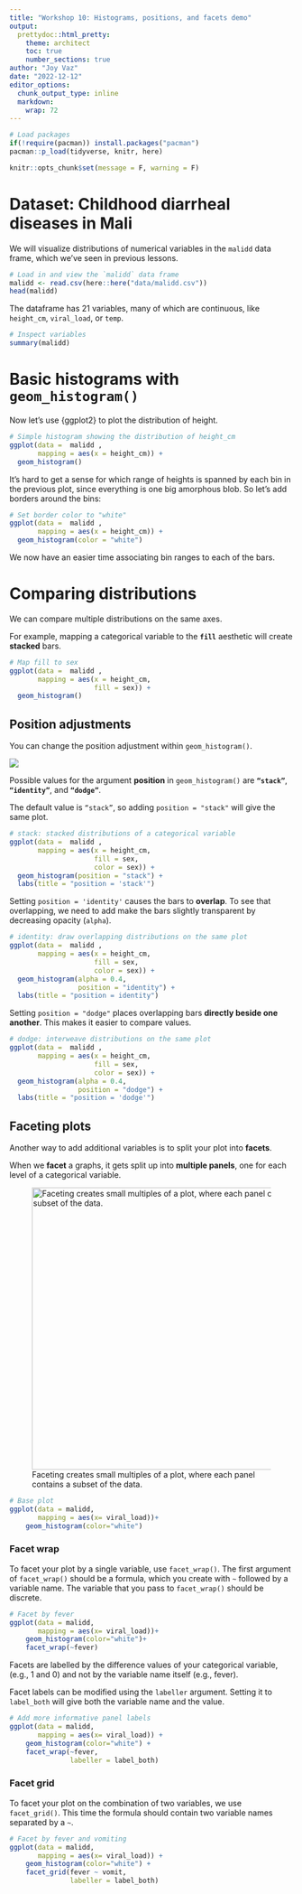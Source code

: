```yaml
---
title: "Workshop 10: Histograms, positions, and facets demo"
output:
  prettydoc::html_pretty:
    theme: architect
    toc: true
    number_sections: true
author: "Joy Vaz"
date: "2022-12-12"
editor_options: 
  chunk_output_type: inline
  markdown: 
    wrap: 72
---
```


```r
# Load packages 
if(!require(pacman)) install.packages("pacman")
pacman::p_load(tidyverse, knitr, here)

knitr::opts_chunk$set(message = F, warning = F)
```

# Dataset: Childhood diarrheal diseases in Mali

We will visualize distributions of numerical variables in the `malidd`
data frame, which we've seen in previous lessons.

```r
# Load in and view the `malidd` data frame
malidd <- read.csv(here::here("data/malidd.csv"))
head(malidd)
```

The dataframe has 21 variables, many of which are continuous, like
`height_cm`, `viral_load`, or `temp`.

```r
# Inspect variables
summary(malidd)
```

# Basic histograms with `geom_histogram()`

Now let's use {ggplot2} to plot the distribution of height.

```r
# Simple histogram showing the distribution of height_cm
ggplot(data =  malidd , 
       mapping = aes(x = height_cm)) +
  geom_histogram()
```

It's hard to get a sense for which range of heights is spanned by each
bin in the previous plot, since everything is one big amorphous blob. So
let's add borders around the bins:

```r
# Set border color to "white"
ggplot(data =  malidd , 
       mapping = aes(x = height_cm)) +
  geom_histogram(color = "white")
```

We now have an easier time associating bin ranges to each of the bars.

# Comparing distributions

We can compare multiple distributions on the same axes.

For example, mapping a categorical variable to the **`fill`** aesthetic
will create **stacked** bars.

```r
# Map fill to sex
ggplot(data =  malidd , 
       mapping = aes(x = height_cm,
                     fill = sex)) +
  geom_histogram()
```

## Position adjustments

You can change the position adjustment within `geom_histogram()`.

![](images/gg_min_build.png)

Possible values for the argument **position** in `geom_histogram()` are
**`“stack”`**, **`“identity”`**, and **`“dodge”`**.

The default value is `“stack”`, so adding `position = "stack"` will give
the same plot.

```r
# stack: stacked distributions of a categorical variable  
ggplot(data =  malidd , 
       mapping = aes(x = height_cm, 
                     fill = sex,
                     color = sex)) +
  geom_histogram(position = "stack") + 
  labs(title = "position = 'stack'")
```

Setting `position = 'identity'` causes the bars to **overlap**. To see
that overlapping, we need to add make the bars slightly transparent by
decreasing opacity (`alpha`).

```r
# identity: draw overlapping distributions on the same plot
ggplot(data =  malidd , 
       mapping = aes(x = height_cm, 
                     fill = sex,
                     color = sex)) +
  geom_histogram(alpha = 0.4, 
                 position = "identity") + 
  labs(title = "position = identity")
```

Setting `position = "dodge"` places overlapping bars **directly beside
one another**. This makes it easier to compare values.

```r
# dodge: interweave distributions on the same plot
ggplot(data =  malidd , 
       mapping = aes(x = height_cm, 
                     fill = sex,
                     color = sex)) +
  geom_histogram(alpha = 0.4, 
                 position = "dodge") + 
  labs(title = "position = 'dodge'")
```

## Faceting plots

Another way to add additional variables is to split your plot into
**facets**.

When we **facet** a graphs, it gets split up into **multiple panels**,
one for each level of a categorical variable.

![Faceting creates small multiples of a plot, where each panel contains
a subset of the data.](images/gglayers_facet.png){width="500"}

```r
# Base plot
ggplot(data = malidd, 
       mapping = aes(x= viral_load))+
    geom_histogram(color="white")
```

### Facet wrap

To facet your plot by a single variable, use `facet_wrap()`. The first
argument of `facet_wrap()` should be a formula, which you create with
`~` followed by a variable name. The variable that you pass to
`facet_wrap()` should be discrete.

```r
# Facet by fever
ggplot(data = malidd, 
       mapping = aes(x= viral_load))+
    geom_histogram(color="white")+
    facet_wrap(~fever)
```

Facets are labelled by the difference values of your categorical
variable, (e.g., 1 and 0) and not by the variable name itself (e.g.,
fever).

Facet labels can be modified using the `labeller` argument. Setting it
to `label_both` will give both the variable name and the value.

```r
# Add more informative panel labels
ggplot(data = malidd, 
       mapping = aes(x= viral_load)) +
    geom_histogram(color="white") +
    facet_wrap(~fever, 
               labeller = label_both)
```

### Facet grid

To facet your plot on the combination of two variables, we use
`facet_grid()`. This time the formula should contain two variable names
separated by a `~`.

```r
# Facet by fever and vomiting
ggplot(data = malidd, 
       mapping = aes(x= viral_load)) +
    geom_histogram(color="white") +
    facet_grid(fever ~ vomit, 
               labeller = label_both)
```
